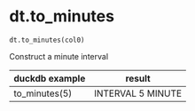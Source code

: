 # dt.to_minutes { #duckops.dt.to_minutes }

`dt.to_minutes(col0)`

Construct a minute interval

| duckdb example | result |
| -------------- | ------ |
| to_minutes(5) | INTERVAL 5 MINUTE |
